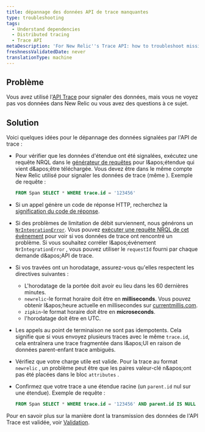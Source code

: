 ```yaml
---
title: dépannage des données API de trace manquantes
type: troubleshooting
tags:
  - Understand dependencies
  - Distributed tracing
  - Trace API
metaDescription: 'For New Relic''s Trace API: how to troubleshoot missing trace data.'
freshnessValidatedDate: never
translationType: machine
---
```


## Problème

Vous avez utilisé l&apos;[API Trace](/docs/apm/distributed-tracing/trace-api/introduction-new-relic-trace-api) pour signaler des données, mais vous ne voyez pas vos données dans New Relic ou vous avez des questions à ce sujet.

## Solution

Voici quelques idées pour le dépannage des données signalées par l&apos;API de trace :

* Pour vérifier que les données d&apos;étendue ont été signalées, exécutez une requête NRQL dans le [générateur de requêtes](https://one.newrelic.com/launcher/nr1-core.home#pane=eyJuZXJkbGV0SWQiOiJucjEtY29yZS5zZWFyY2gtcm9vdCJ9&overlay=eyJvdmVybGF5SWQiOiJ3YW5kYS1kYXRhLWV4cGxvcmF0aW9uLm5ycWwtZWRpdG9yIiwibmVyZGxldElkIjoid2FuZGEtZGF0YS1leHBsb3JhdGlvbi5kYXRhLWV4cGxvcmVyIiwiaW5pdGlhbEFjdGl2ZUludGVyZmFjZSI6Im5ycWxFZGl0b3IiLCJpbml0aWFsQWNjb3VudElkIjoxfQ==) pour l&amp;apos;étendue qui vient d&amp;apos;être téléchargée. Vous devez être dans le même compte New Relic utilisé pour signaler les données de trace (même <InlinePopover type="licenseKey" />). Exemple de requête :

  ```sql
  FROM Span SELECT * WHERE trace.id = '123456'
  ```

* Si un appel génère un code de réponse HTTP, recherchez la [signification du code de réponse](/docs/understand-dependencies/distributed-tracing/trace-api/trace-api-general-requirements-limits#status-codes).

* Si des problèmes de limitation de débit surviennent, nous générons un [`NrIntegrationError`](/docs/telemetry-data-platform/manage-data/nrintegrationerror). Vous pouvez [exécuter une requête NRQL de cet événement](https://one.newrelic.com/launcher/nr1-core.home?pane=eyJuZXJkbGV0SWQiOiJucjEtY29yZS5ob21lLXNjcmVlbiJ9&overlay=eyJuZXJkbGV0SWQiOiJ3YW5kYS1kYXRhLWV4cGxvcmF0aW9uLmRhdGEtZXhwbG9yZXIiLCJpbml0aWFsQWN0aXZlSW50ZXJmYWNlIjoibnJxbEVkaXRvciIsImluaXRpYWxBY2NvdW50SWQiOjI0NTkxMTUsImluaXRpYWxOcnFsVmFsdWUiOiIiLCJpbml0aWFsUXVlcmllcyI6W3siYWNjb3VudElkIjoyNDU5MTE1LCJucnFsIjoiRlJPTSBOckludGVncmF0aW9uRXJyb3Igc2VsZWN0ICogIn1dLCJpbml0aWFsQ2hhcnRTZXR0aW5ncyI6eyJjaGFydFR5cGUiOiJDSEFSVF9UQUJMRSJ9fQ==) pour voir si vos données de trace ont rencontré un problème. Si vous souhaitez corréler l&amp;apos;événement `NrIntegrationError` , vous pouvez utiliser le `requestId` fourni par chaque demande d&amp;apos;API de trace.

* Si vos travées ont un horodatage, assurez-vous qu&apos;elles respectent les directives suivantes :

  * L&apos;horodatage de la portée doit avoir eu lieu dans les 60 dernières minutes.
  * `newrelic`-le format horaire doit être en <DNT>**milliseconds**</DNT>. Vous pouvez obtenir l&amp;apos;heure actuelle en millisecondes sur [currentmillis.com](https://currentmillis.com).
  * `zipkin`-le format horaire doit être en <DNT>**microseconds**</DNT>.
  * l&apos;horodatage doit être en UTC.

* Les appels au point de terminaison ne sont pas idempotents. Cela signifie que si vous envoyez plusieurs traces avec le même `trace.id`, cela entraînera une trace fragmentée dans l&amp;apos;UI en raison de données parent-enfant trace ambiguës.

* Vérifiez que votre charge utile est valide. Pour la trace au format `newrelic` , un problème peut être que les paires valeur-clé n&amp;apos;ont pas été placées dans le bloc `attributes` .

* Confirmez que votre trace a une étendue racine (un `parent.id` nul sur une étendue). Exemple de requête :

  ```sql
  FROM Span SELECT * WHERE trace.id = '123456' AND parent.id IS NULL
  ```

Pour en savoir plus sur la manière dont la transmission des données de l&apos;API Trace est validée, voir [Validation](/docs/apm/distributed-tracing/trace-api/trace-api-endpoint-requirements-limits#response-validation).
